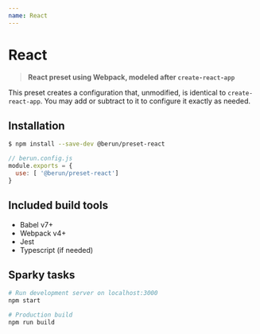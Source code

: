 ```yaml
---
name: React
---
```


# React

> **React preset using Webpack, modeled after `create-react-app`**

This preset creates a configuration that, unmodified, is identical to `create-react-app`.  You may
add or subtract to it to configure it exactly as needed.

## Installation

```bash
$ npm install --save-dev @berun/preset-react
```

```js
// berun.config.js
module.exports = {
  use: [ '@berun/preset-react']
}
```

## Included build tools

* Babel v7+
* Webpack v4+
* Jest 
* Typescript (if needed)

## Sparky tasks

```bash
# Run development server on localhost:3000
npm start

# Production build
npm run build
```